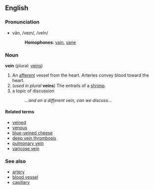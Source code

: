 ==English==
===Pronunciation===
*vān, /veɪn/, /veIn/
*:'''Homophones''': [[vain]], [[vane]]

===Noun===
'''vein''' (plural: [[veins]])

#An [[afferent]] vessel from the heart.  Arteries convey blood toward the heart.
#(''used in plural'' '''veins''') The entrails of a [[shrimp]].
#a topic of discussion
#:''...and on a different vein, can we discuss...''

====Related terms====
*[[veined]]
*[[venous]]
*[[blue-veined cheese]]
*[[deep vein thrombosis]]
*[[pulmonary vein]]
*[[varicose vein]]

===See also===
*[[artery]]
*[[blood vessel]]
*[[capillary]]